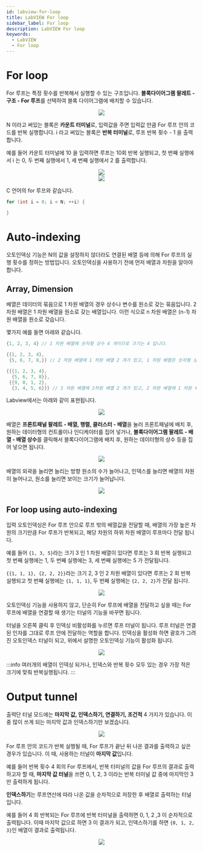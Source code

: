 ```yaml
---
id: labview-for-loop
title: LabVIEW For loop
sidebar_label: For loop
description: LabVIEW For loop
keywords:
  - LabVIEW
  - For loop
---
```



# For loop

For 루프는 특정 횟수를 반복해서 실행할 수 있는 구조입니다. **블록다이어그램 팔레트 - 구조 - For 루프**를 선택하여 블록 다이어그램에 배치할 수 있습니다.

<center>
  <img src={useBaseUrl("img/lang/labview/labview-create-for-loop.gif")} />
</center>

N 이라고 써있는 블록은 **카운트 터미널**로, 입력값을 주면 입력값 만큼 For 루프 안의 코드를 반복 실행합니다. i 라고 써있는 블록은 **반복 터미널**로, 루프 반복 횟수 - 1 을 출력합니다.

예를 들어 카운트 터미널에 10 을 입력하면 루프는 10회 반복 실행되고, 첫 번째 실행에서 i 는 0, 두 번째 실행에서 1, 세 번째 실행에서 2 를 출력합니다.

<center>
  <img src={useBaseUrl("img/lang/labview/labview-for-term.png")} />
</center>

<center>
  <img src={useBaseUrl("img/lang/labview/labview-for-example.gif")} />
</center>

C 언어의 for 루프와 같습니다.

```c
for (int i = 0; i < N; ++i) {

}
```

# Auto-indexing

오토인덱싱 기능은 N의 값을 설정하지 않더라도 연결된 배열 등에 의해 For 루프의 실행 횟수를 정하는 방법입니다. 오토인덱싱을 사용하기 전에 먼저 배열과 차원을 알아야 합니다.

## Array, Dimension

배열은 데이터의 묶음으로 1 차원 배열의 경우 상수나 변수를 원소로 갖는 묶음입니다. 2 차원 배열은 1 차원 배열을 원소로 갖는 배열입니다. 이런 식으로 n 차원 배열은 (n-1) 차원 배열을 원소로 갖습니다.

몇가지 예를 들면 아래와 같습니다.

```c
{1, 2, 3, 4} // 1 차원 배열에 숫자형 상수 4 개이므로 크기는 4 입니다.

{{1, 2, 3, 4},
 {5, 6, 7, 8,}} // 2 차원 배열에 1 차원 배열 2 개가 있고, 1 차원 배열은 숫자형 상수 4 개 가 있으므로 크기는 2, 4 입니다.

{{{1, 2, 3, 4},
  {5, 6, 7, 8}},
 {{9, 0, 1, 2},
  {3, 4, 5, 6}}} // 3 차원 배열에 2차원 배열 2 개가 있고, 2 차원 배열에 1 차원 배열 2 개가 있고, 1 차원 배열은 숫자형 상수 4 개 가 있으므로 크기는 2, 2, 4 입니다.
```

Labview에서는 아래와 같이 표현됩니다.

<center>
  <img src={useBaseUrl("img/lang/labview/labview-for-array.png")} />
</center>

배열은 **프론트패널 팔레트 - 배열, 행렬, 클러스터 - 배열**을 눌러 프론트패널에 배치 후, 원하는 데이터형의 컨트롤이나 인디케이터를 집어 넣거나, **블록다이어그램 팔레트 - 배열 - 배열 상수**를 클릭해서 블록다이어그램에 배치 후, 원하는 데이터형의 상수 등을 집어 넣으면 됩니다.

<center>
  <img src={useBaseUrl("img/lang/labview/labview-create-array.gif")} />
</center>

배열의 외곽을 늘리면 늘리는 방향 원소의 수가 늘어나고, 인덱스를 늘리면 배열의 차원이 늘어나고, 원소를 늘리면 보이는 크기가 늘어납니다.

<center>
  <img src={useBaseUrl("img/lang/labview/labview-array-size.gif")} />
</center>

## For loop using auto-indexing

입력 오토인덱싱은 For 루프 안으로 루프 밖의 배열값을 전달할 때, 배열의 가장 높은 차원의 크기만큼 For 루프가 반복되고, 해당 차원의 하위 차원 배열이 루프마다 전달 됩니다.

예를 들어 `{1, 3, 5}`라는 크기 3 인 1 차원 배열이 있다면 루프는 3 회 반복 실행되고 첫 번째 실행에는 1, 두 번째 실행에는 3, 세 번째 실행에는 5 가 전달됩니다.

`{{1, 1, 1}, {2, 2, 2}}`라는 크기 2, 3 인 2 차원 배열이 있다면 루프는 2 회 반복 실행되고 첫 번째 실행에는 `{1, 1, 1}`, 두 번째 실행에는 `{2, 2, 2}`가 전달 됩니다.

<center>
  <img src={useBaseUrl("img/lang/labview/labview-for-autoindexing.gif")} />
</center>

오토인덱싱 기능을 사용하지 않고, 단순히 For 루프에 배열을 전달하고 싶을 때는 For 루프에 배열을 연결할 때 생기는 터널의 기능을 바꾸면 됩니다.

터널을 오른쪽 클릭 후 인덱싱 비활성화를 누르면 루프 터널이 됩니다. 루프 터널은 연결된 인자를 그대로 루프 안에 전달하는 역할을 합니다. 인덱싱을 활성화 하면 괄호가 그려진 오토인덱스 터널이 되고, 위에서 설명한 오토인덱싱 기능이 활성화 됩니다.

<center>
  <img src={useBaseUrl("img/lang/labview/labview-for-tunnel-mode.gif")} />
</center>

:::info
여러개의 배열이 인덱싱 되거나, 인덱스와 반복 횟수 모두 있는 경우 가장 적은 크기에 맞춰 반복실행됩니다.
:::

# Output tunnel

출력단 터널 모드에는 **마지막 값, 인덱스하기, 연결하기, 조건적** 4 가지가 있습니다. 이 중 많이 쓰게 되는 마지막 값과 인덱스하기만 보겠습니다.

<center>
  <img src={useBaseUrl("img/lang/labview/labview-for-tunnel-output.png")} />
</center>

For 루프 안의 코드가 반복 실행될 때, For 루프가 끝난 뒤 나온 결과를 출력하고 싶은 경우가 있습니다. 이 때, 사용하는 터널이 **마지막 값**입니다.

예를 들어 반복 횟수 4 회의 For 루프에서, 반복 터미널의 값을 For 루프의 결과로 출력하고자 할 때, **마지막 값 터널**을 쓰면 0, 1, 2, 3 이라는 반복 터미널 값 중에 마지막인 3 만 출력하게 됩니다.

**인덱스하기**는 루프연산에 따라 나온 값을 순차적으로 저장한 후 배열로 출력하는 터널 입니다.

예를 들어 4 회 반복되는 For 루프에 반복 터미널을 출력하면 0, 1, 2 ,3 이 순차적으로 출력됩니다. 이때 마지막 값으로 하면 3 이 결과가 되고, 인덱스하기를 하면 `{0, 1, 2, 3}`인 배열이 결과로 출력됩니다.

<center>
  <img src={useBaseUrl("img/lang/labview/labview-for-test.gif")} />
</center>
